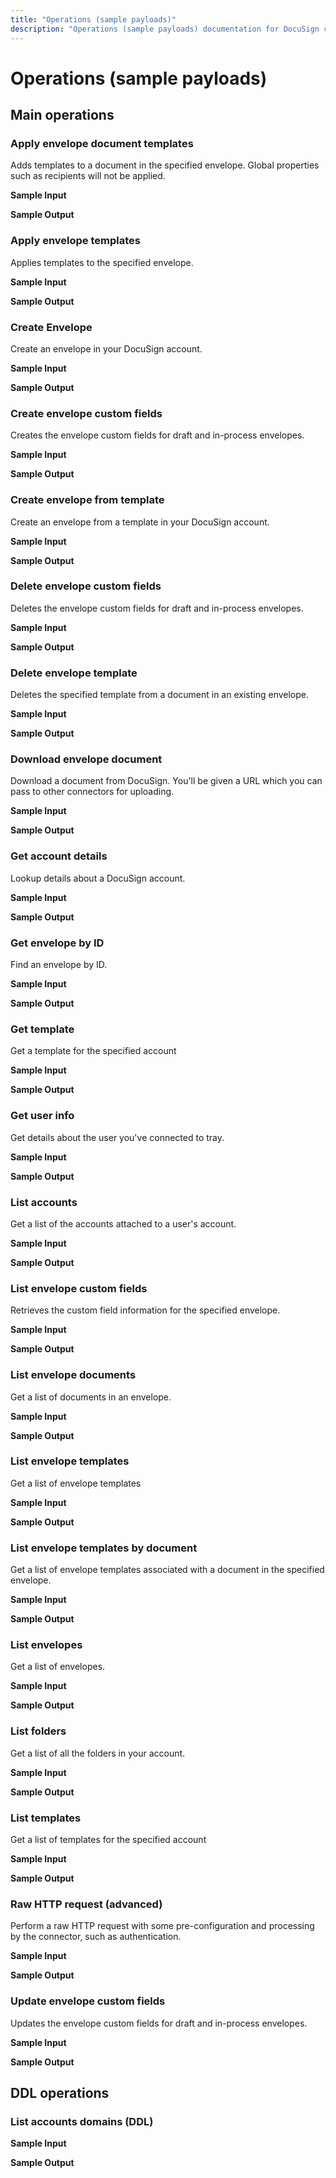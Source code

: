```yaml
---
title: "Operations (sample payloads)"
description: "Operations (sample payloads) documentation for DocuSign connector"
---
```


# Operations (sample payloads)

## Main operations

### Apply envelope document templates

Adds templates to a document in the specified envelope. Global properties such as recipients will not be applied.

**Sample Input**

**Sample Output**

### Apply envelope templates

Applies templates to the specified envelope.

**Sample Input**

**Sample Output**

### Create Envelope

Create an envelope in your DocuSign account.

**Sample Input**

**Sample Output**

### Create envelope custom fields

Creates the envelope custom fields for draft and in-process envelopes.

**Sample Input**

**Sample Output**

### Create envelope from template

Create an envelope from a template in your DocuSign account.

**Sample Input**

**Sample Output**

### Delete envelope custom fields

Deletes the envelope custom fields for draft and in-process envelopes.

**Sample Input**

**Sample Output**

### Delete envelope template

Deletes the specified template from a document in an existing envelope.

**Sample Input**

**Sample Output**

### Download envelope document

Download a document from DocuSign. You'll be given a URL which you can pass to other connectors for uploading.

**Sample Input**

**Sample Output**

### Get account details

Lookup details about a DocuSign account.

**Sample Input**

**Sample Output**

### Get envelope by ID

Find an envelope by ID.

**Sample Input**

**Sample Output**

### Get template

Get a template for the specified account

**Sample Input**

**Sample Output**

### Get user info

Get details about the user you've connected to tray.

**Sample Input**

**Sample Output**

### List accounts

Get a list of the accounts attached to a user's account.

**Sample Input**

**Sample Output**

### List envelope custom fields

Retrieves the custom field information for the specified envelope.

**Sample Input**

**Sample Output**

### List envelope documents

Get a list of documents in an envelope.

**Sample Input**

**Sample Output**

### List envelope templates

Get a list of envelope templates

**Sample Input**

**Sample Output**

### List envelope templates by document

Get a list of envelope templates associated with a document in the specified envelope.

**Sample Input**

**Sample Output**

### List envelopes

Get a list of envelopes.

**Sample Input**

**Sample Output**

### List folders

Get a list of all the folders in your account.

**Sample Input**

**Sample Output**

### List templates

Get a list of templates for the specified account

**Sample Input**

**Sample Output**

### Raw HTTP request (advanced)

Perform a raw HTTP request with some pre-configuration and processing by the connector, such as authentication.

**Sample Input**

**Sample Output**

### Update envelope custom fields

Updates the envelope custom fields for draft and in-process envelopes.

**Sample Input**

**Sample Output**

## DDL operations

### List accounts domains (DDL)

**Sample Input**

**Sample Output**
